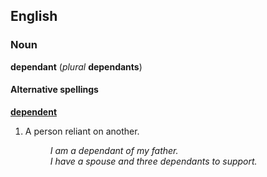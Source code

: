 ==English==
=== Noun ===
'''dependant''' (''plural'' '''dependants''')

====Alternative spellings====
'''[[dependent]]'''<!--is this (''US'') only?-->

#A person reliant on another.
#:''I am a dependant of my father.''
#:''I have a spouse and three dependants to support.''